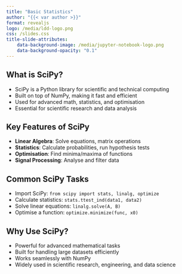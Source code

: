 ```yaml
---
title: "Basic Statistics"
author: "{{< var author >}}"
format: revealjs
logo: /media/ldd-logo.png
css: /slides.css
title-slide-attributes:
    data-background-image: /media/jupyter-notebook-logo.png
    data-background-opacity: "0.1"
---
```



## What is SciPy?

* SciPy is a Python library for scientific and technical computing
* Built on top of NumPy, making it fast and efficient
* Used for advanced math, statistics, and optimisation
* Essential for scientific research and data analysis


## Key Features of SciPy

* **Linear Algebra**: Solve equations, matrix operations
* **Statistics**: Calculate probabilities, run hypothesis tests
* **Optimisation**: Find minima/maxima of functions
* **Signal Processing**: Analyse and filter data


## Common SciPy Tasks

* Import SciPy: `from scipy import stats, linalg, optimize`
* Calculate statistics: `stats.ttest_ind(data1, data2)`
* Solve linear equations: `linalg.solve(A, B)`
* Optimise a function: `optimize.minimize(func, x0)`


## Why Use SciPy?

* Powerful for advanced mathematical tasks
* Built for handling large datasets efficiently
* Works seamlessly with NumPy
* Widely used in scientific research, engineering, and data science
